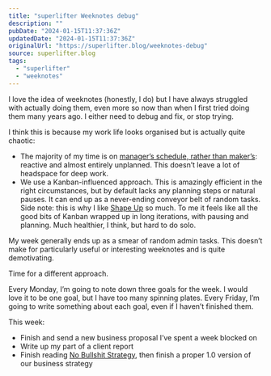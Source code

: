 ```yaml
---
title: "superlifter Weeknotes debug"
description: ""
pubDate: "2024-01-15T11:37:36Z"
updatedDate: "2024-01-15T11:37:36Z"
originalUrl: "https://superlifter.blog/weeknotes-debug"
source: superlifter.blog
tags:
  - "superlifter"
  - "weeknotes"
---
```


I love the idea of weeknotes (honestly, I do) but I have always struggled with actually doing them, even more so now than when I first tried doing them many years ago. I either need to debug and fix, or stop trying.

I think this is because my work life looks organised but is actually quite chaotic:

- The majority of my time is on [manager’s schedule, rather than maker’s](http://www.paulgraham.com/makersschedule.html): reactive and almost entirely unplanned. This doesn’t leave a lot of headspace for deep work.
- We use a Kanban-influenced approach. This is amazingly efficient in the right circumstances, but by default lacks any planning steps or natural pauses. It can end up as a never-ending conveyor belt of random tasks. Side note: this is why I like [Shape Up](https://basecamp.com/shapeup) so much. To me it feels like all the good bits of Kanban wrapped up in long iterations, with pausing and planning. Much healthier, I think, but hard to do solo.

My week generally ends up as a smear of random admin tasks. This doesn’t make for particularly useful or interesting weeknotes and is quite demotivating.

Time for a different approach.

Every Monday, I’m going to note down three goals for the week. I would love it to be one goal, but I have too many spinning plates. Every Friday, I’m going to write something about each goal, even if I haven’t finished them.

This week:

- Finish and send a new business proposal I’ve spent a week blocked on
- Write up my part of a client report
- Finish reading [No Bullshit Strategy](https://basicarts.org/book/), then finish a proper 1.0 version of our business strategy
